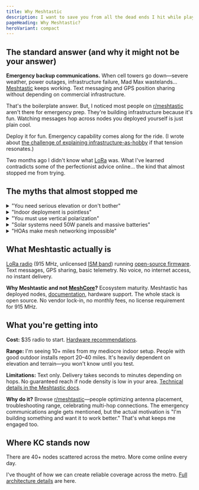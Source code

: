 ```yaml
---
title: Why Meshtastic
description: I want to save you from all the dead ends I hit while playing with this technology.
pageHeading: Why Meshtastic?
heroVariant: compact
---
```


## The standard answer (and why it might not be your answer)

**Emergency backup communications.** When cell towers go down—severe weather, power outages, infrastructure failure, Mad Max wastelands... [Meshtastic](https://meshtastic.org/) keeps working. Text messaging and GPS position sharing without depending on commercial infrastructure.

That's the boilerplate answer. But, I noticed most people on [r/meshtastic](https://reddit.com/r/meshtastic) aren't there for emergency prep. They're building infrastructure because it's fun. Watching messages hop across nodes you deployed yourself is just plain cool.

Deploy it for fun. Emergency capability comes along for the ride. (I wrote about [the challenge of explaining infrastructure-as-hobby](https://www.jeremyfuksa.com/im-building-a-network-i-cant-explain/) if that tension resonates.)

Two months ago I didn't know what [LoRa](https://en.wikipedia.org/wiki/LoRa) was. What I've learned contradicts some of the perfectionist advice online... the kind that almost stopped me from trying.

## The myths that almost stopped me

<details>
<summary>"You need serious elevation or don't bother"</summary>

I'm getting 10+ miles from 15 feet off the ground indoors next to a window. Would 40 feet be better? You bet. But as the mesh grows, height for the majority of us matters less.

**Kansas City's topography helps:** Our metro's relatively modest elevation range (about 200 feet total) means even small height advantages matter. You don't need a mountaintop—you need to be higher than your immediate surroundings with a clear view toward the horizon.

The online consensus says "indoor is a last resort" and "you need a tower or a roof." My node runs on the top floor of my house and reaches nodes across the metro. Not perfect, but certainly functional. Indoor works when your building sits on locally elevated ground with window-facing horizons. The top floor of a house on a hill performs better than the top of a tower in a valley. Being higher than your neighbors matters more than being on the highest point in KC.

</details>

<details>
<summary>"Indoor deployment is pointless"</summary>

I started indoors to test before committing to outdoor installation. My house isn't full of materials that [attenuate radio signals](https://en.wikipedia.org/wiki/Attenuation#Radio). The node sits near an outward-facing wall on the highest floor. If your building kills RF signals, you'll know fast.

</details>

<details>
<summary>"You must use vertical polarization"</summary>

Conventional wisdom says everyone orients their antennas vertically, so you should too for signal matching. That's absolutely true, but if you've got installation constraints, horizontal antenna placement won't brick your setup.

</details>

<details>
<summary>"Solar systems need 50W panels and massive batteries"</summary>

Meshtastic router nodes sip power—typically 20-50mA for basic router configurations without displays. Client nodes with screens active draw more (100-150mA), but properly configured solar routers can run indefinitely on small panels. A 5W solar panel with an 18650 battery bank runs through multiple cloudy days. Larger 10W panels provide additional margin for harsh weather or power-hungry configurations.

</details>

<details>
<summary>"HOAs make mesh networking impossible"</summary>

I have HOA restrictions. Solar setups are small enough that nobody notices. A 5W panel with a small enclosure on a fence post doesn't trigger enforcement the way a 30-foot mast does.

</details>

## What Meshtastic actually is

[LoRa radio](https://en.wikipedia.org/wiki/LoRa) (915 MHz, unlicensed [ISM band](https://en.wikipedia.org/wiki/ISM_radio_band)) running [open-source firmware](https://github.com/meshtastic/firmware). Text messages, GPS sharing, basic telemetry. No voice, no internet access, no instant delivery.

**Why Meshtastic and not [MeshCore](https://meshcore.net/)?** Ecosystem maturity. Meshtastic has deployed nodes, [documentation](https://meshtastic.org/docs/introduction), hardware support. The whole stack is open source. No vendor lock-in, no monthly fees, no license requirement for 915 MHz.

## What you're getting into

**Cost:** $35 radio to start. [Hardware recommendations](/get-started/join).

**Range:** I'm seeing 10+ miles from my mediocre indoor setup. People with good outdoor installs report 20–40 miles. It's heavily dependent on elevation and terrain—you won't know until you test.

**Limitations:** Text only. Delivery takes seconds to minutes depending on hops. No guaranteed reach if node density is low in your area. [Technical details in the Meshtastic docs](https://meshtastic.org/docs/overview/mesh-algo).

**Why do it?** Browse [r/meshtastic](https://reddit.com/r/meshtastic)—people optimizing antenna placement, troubleshooting range, celebrating multi-hop connections. The emergency communications angle gets mentioned, but the actual motivation is "I'm building something and want it to work better." That's what keeps me engaged too.

## Where KC stands now

There are 40+ nodes scattered across the metro. More come online every day.

I've thought of how we can create reliable coverage across the metro. [Full architecture details](/network/architecture) are here.